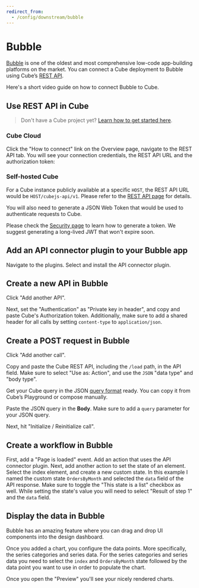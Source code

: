 ```yaml
---
redirect_from:
  - /config/downstream/bubble
---
```


# Bubble

[Bubble](https://bubble.io/) is one of the oldest and most comprehensive
low-code app-building platforms on the market. You can connect a Cube deployment
to Bubble using Cube’s [REST API](https://cube.dev/docs/rest-api).

Here's a short video guide on how to connect Bubble to Cube.

<LoomVideo url="https://www.loom.com/embed/554bee2daa7e42529b8eb4d0494e6674" />

## Use REST API in Cube

> Don't have a Cube project yet?
> [Learn how to get started here](https://cube.dev/docs/getting-started/cloud/overview).

###  Cube Cloud

Click the "How to connect" link on the Overview page, navigate to the REST API
tab. You will see your connection credentials, the REST API URL and the
authorization token:

<Screenshot src="https://ucarecdn.com/5e861647-21df-407d-951d-6a88d5ed9f97/" />

###  Self-hosted Cube

For a Cube instance publicly available at a specific `HOST`, the REST API URL
would be `HOST/cubejs-api/v1`. Please refer to the
[REST API page](https://cube.dev/docs/rest-api) for details.

You will also need to generate a JSON Web Token that would be used to
authenticate requests to Cube.

Please check the
[Security page](https://cube.dev/docs/security#generating-json-web-tokens-jwt)
to learn how to generate a token. We suggest generating a long-lived JWT that
won't expire soon.

## Add an API connector plugin to your Bubble app

Navigate to the plugins. Select and install the API connector plugin.

## Create a new API in Bubble

Click "Add another API".

<Screenshot src="https://ucarecdn.com/a2e85b6e-b321-40d8-ba56-2dc4b7d7f50b/" />

Next, set the "Authentication" as "Private key in header", and copy and paste
Cube's Authorization token. Additionally, make sure to add a shared header for
all calls by setting `content-type` to `application/json`.

<Screenshot src="https://ucarecdn.com/8bf3d936-1886-4bc0-b6c4-10bb76adb21f/" />

## Create a POST request in Bubble

Click "Add another call".

Copy and paste the Cube REST API, including the `/load` path, in the API field.
Make sure to select "Use as: Action", and use the `JSON` "data type" and "body
type".

<Screenshot src="https://ucarecdn.com/5f857c2f-ba88-40a9-9112-b4368a19b608/" />

Get your Cube query in the JSON
[query format](https://cube.dev/docs/query-format) ready. You can copy it from
Cube’s Playground or compose manually.

Paste the JSON query in the **Body**. Make sure to add a `query` parameter for
your JSON query.

<Screenshot src="https://ucarecdn.com/4e86bc38-56bb-44bc-b99d-6b55bb963761/" />

Next, hit "Initialize / Reinitialize call".

## Create a workflow in Bubble

First, add a "Page is loaded" event. Add an action that uses the API connector
plugin. Next, add another action to set the state of an element. Select the
index element, and create a new custom state. In this example I named the custom
state `OrdersByMonth` and selected the `data` field of the API response. Make
sure to toggle the "This state is a list" checkbox as well. While setting the
state's value you will need to select "Result of step 1" and the `data` field.

<Screenshot src="https://ucarecdn.com/9f7a98e2-6ba8-463b-bbee-059fd29da4ab/" />

## Display the data in Bubble

Bubble has an amazing feature where you can drag and drop UI components into the
design dashboard.

Once you added a chart, you configure the data points. More specifically, the
series categories and series data. For the series categories and series data you
need to select the `index` and `OrdersByMonth` state followed by the data point
you want to use in order to populate the chart.

<Screenshot src="https://ucarecdn.com/c2684ea0-5cad-4fee-9496-e9bc745ea68c/" />

Once you open the "Preview" you'll see your nicely rendered charts.

<Screenshot src="https://ucarecdn.com/1e1790fc-a5ed-4921-b1f1-7cd326ea6932/" />

